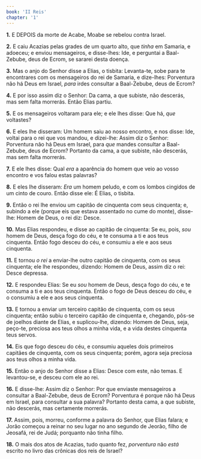 ```yaml
---
book: 'II Reis'
chapter: '1'
---
```


**1.** E DEPOIS da morte de Acabe, Moabe se rebelou contra Israel.

**2.** E caiu Acazias pelas grades de um quarto alto, que *tinha* em Samaria, e adoeceu; e enviou mensageiros, e disse-lhes: Ide, e perguntai a Baal-Zebube, deus de Ecrom, se sararei desta doença.

**3.** Mas o anjo do Senhor disse a Elias, o tisbita: Levanta-te, sobe para te encontrares com os mensageiros do rei de Samaria, e dize-lhes: Porventura não há Deus em Israel, *para* irdes consultar a Baal-Zebube, deus de Ecrom?

**4.** E por isso assim diz o Senhor: Da cama, a que subiste, não descerás, mas sem falta morrerás. Então Elias partiu.

**5.** E os mensageiros voltaram para ele; e ele lhes disse: Que há, *que* voltastes?

**6.** E eles lhe disseram: Um homem saiu ao nosso encontro, e nos disse: Ide, voltai para o rei que vos mandou, e dizei-lhe: Assim diz o Senhor: Porventura não há Deus em Israel, para *que* mandes consultar a Baal-Zebube, deus de Ecrom? Portanto da cama, a que subiste, não descerás, mas sem falta morrerás.

**7.** E ele lhes disse: Qual *era* a aparência do homem que veio ao vosso encontro e vos falou estas palavras?

**8.** E eles lhe disseram: *Era* um homem peludo, e com os lombos cingidos de um cinto de couro. Então disse ele: É Elias, o tisbita.

**9.** Então o rei lhe enviou um capitão de cinquenta com seus cinquenta; e, subindo a ele (porque eis que estava assentado no cume do monte), disse-lhe: Homem de Deus, o rei diz: Desce.

**10.** Mas Elias respondeu, e disse ao capitão de cinquenta: Se eu, pois, *sou* homem de Deus, desça fogo do céu, e te consuma a ti e aos teus cinquenta. Então fogo desceu do céu, e consumiu a ele e aos seus cinquenta.

**11.** E tornou *o rei* a enviar-lhe outro capitão de cinquenta, com os seus cinquenta; ele lhe respondeu, dizendo: Homem de Deus, assim diz o rei: Desce depressa.

**12.** E respondeu Elias: Se eu *sou* homem de Deus, desça fogo do céu, e te consuma a ti e aos teus cinquenta. Então o fogo de Deus desceu do céu, e o consumiu a ele e aos seus cinquenta.

**13.** E tornou a enviar um terceiro capitão de cinquenta, com os seus cinquenta; então subiu o terceiro capitão de cinquenta e, chegando, pôs-se de joelhos diante de Elias, e suplicou-lhe, dizendo: Homem de Deus, seja, peço-te, preciosa aos teus olhos a minha vida, e a vida destes cinquenta teus servos.

**14.** Eis que fogo desceu do céu, e consumiu aqueles dois primeiros capitães de cinquenta, com os seus cinquenta; porém, agora seja preciosa aos teus olhos a minha vida.

**15.** Então o anjo do Senhor disse a Elias: Desce com este, não temas. E levantou-se, e desceu com ele ao rei.

**16.** E disse-lhe: Assim diz o Senhor: Por que enviaste mensageiros a consultar a Baal-Zebube, deus de Ecrom? Porventura é porque não há Deus em Israel, para consultar a sua palavra? Portanto desta cama, a que subiste, não descerás, mas certamente morrerás.

**17.** Assim, pois, morreu, conforme a palavra do Senhor, que Elias falara; e Jorão começou a reinar no seu lugar no ano segundo de Jeorão, filho de Jeosafá, rei de Judá; porquanto não tinha filho.

**18.** O mais dos atos de Acazias, tudo quanto fez, *porventura* não *está* escrito no livro das crônicas dos reis de Israel?